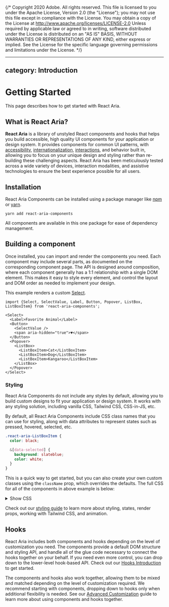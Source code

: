 {/* Copyright 2020 Adobe. All rights reserved.
This file is licensed to you under the Apache License, Version 2.0 (the "License");
you may not use this file except in compliance with the License. You may obtain a copy
of the License at http://www.apache.org/licenses/LICENSE-2.0
Unless required by applicable law or agreed to in writing, software distributed under
the License is distributed on an "AS IS" BASIS, WITHOUT WARRANTIES OR REPRESENTATIONS
OF ANY KIND, either express or implied. See the License for the specific language
governing permissions and limitations under the License. */}



---
category: Introduction
---

# Getting Started

This page describes how to get started with React Aria.

## What is React Aria?

**React Aria** is a library of unstyled React components and hooks that helps you build accessible, high quality UI components for your application or design system. It provides components for common UI patterns, with [accessibility](accessibility.html), [internationalization](internationalization.html), [interactions](interactions.html), and behavior built in, allowing you to focus on your unique design and styling rather than re-building these challenging aspects. React Aria has been meticulously tested across a wide variety of devices, interaction modalities, and assistive technologies to ensure the best experience possible for all users.

## Installation

React Aria Components can be installed using a package manager like [npm](https://docs.npmjs.com/cli/npm) or
[yarn](https://classic.yarnpkg.com/lang/en/).

```
yarn add react-aria-components
```

All components are available in this one package for ease of dependency management.

## Building a component

Once installed, you can import and render the components you need. Each component may include several parts, as documented on the corresponding component page. The API is designed around composition, where each component generally has a 1:1 relationship with a single DOM element. This makes it easy to style every element, and control the layout and DOM order as needed to implement your design.

This example renders a custom [Select](Select.html).

```tsx example
import {Select, SelectValue, Label, Button, Popover, ListBox, ListBoxItem} from 'react-aria-components';

<Select>
  <Label>Favorite Animal</Label>
  <Button>
    <SelectValue />
    <span aria-hidden="true">▼</span>
  </Button>
  <Popover>
    <ListBox>
      <ListBoxItem>Cat</ListBoxItem>
      <ListBoxItem>Dog</ListBoxItem>
      <ListBoxItem>Kangaroo</ListBoxItem>
    </ListBox>
  </Popover>
</Select>
```

### Styling

React Aria Components do not include any styles by default, allowing you to build custom designs to fit your application or design system. It works with any styling solution, including vanilla CSS, Tailwind CSS, CSS-in-JS, etc.

By default, all React Aria Components include CSS class names that you can use for styling, along with data attributes to represent states such as pressed, hovered, selected, etc.

```css render=false
.react-aria-ListBoxItem {
  color: black;

  &[data-selected] {
    background: slateblue;
    color: white;
  }
}
```

This is a quick way to get started, but you can also create your own custom classes using the `className` prop, which overrides the defaults. The full CSS for all of the components in above example is below:

<details style={{marginBottom: 12}}>
  <summary style={{fontWeight: 'bold'}}><ChevronRight size="S" /> Show CSS</summary>

```css
@import "@react-aria/example-theme";

.react-aria-Select {
  .react-aria-Button {
    color: var(--text-color);
    background: var(--button-background);
    border: 1px solid var(--border-color);
    box-shadow: 0 1px 2px rgba(0 0 0 / 0.1);
    forced-color-adjust: none;
    border-radius: 6px;
    appearance: none;
    vertical-align: middle;
    font-size: 1.072rem;
    padding: 0.286rem 0.286rem 0.286rem 0.571rem;
    margin: 0;
    outline: none;
    display: flex;
    align-items: center;
    max-width: 250px;

    &[data-focus-visible] {
      outline: 2px solid var(--focus-ring-color);
      outline-offset: -1px;
    }

    &[data-pressed] {
      background: var(--button-background-pressed);
    }
  }

  .react-aria-SelectValue {
    &[data-placeholder] {
      font-style: italic;
      color: var(--text-color-placeholder);
    }
  }

  span[aria-hidden] {
    width: 1.5rem;
    line-height: 1.375rem;
    margin-left: 1rem;
    padding: 1px;
    background: var(--highlight-background);
    color: var(--highlight-foreground);
    border-radius: 4px;
    font-size: 0.857rem;
  }
}

.react-aria-ListBox {
  max-height: inherit;
  box-sizing: border-box;
  overflow: auto;
  padding: 2px;
  outline: none;

  .react-aria-ListBoxItem {
    margin: 2px;
    padding: 0.286rem 0.571rem 0.286rem 1.571rem;
    border-radius: 6px;
    outline: none;
    cursor: default;
    color: var(--text-color);
    font-size: 1.072rem;
    position: relative;
    display: flex;
    flex-direction: column;
    forced-color-adjust: none;

    &[data-selected] {
      font-weight: 600;

      &::before {
        content: '✓';
        content: '✓' / '';
        alt: ' ';
        position: absolute;
        top: 4px;
        left: 4px;
      }
    }

    &[data-focused],
    &[data-pressed] {
      background: var(--highlight-background);
      color: var(--highlight-foreground);
    }
  }
}

.react-aria-Popover {
  border: 1px solid var(--gray-200);
  box-shadow: 0 8px 20px rgba(0 0 0 / 0.1);
  border-radius: 6px;
  background: var(--overlay-background);
  outline: none;
  min-width: var(--trigger-width);
  max-width: 250px;
  box-sizing: border-box;

  &[data-placement=top] {
    --origin: translateY(8px);
  }

  &[data-placement=bottom] {
    --origin: translateY(-8px);
  }

  &[data-entering] {
    animation: slide 200ms;
  }

  &[data-exiting] {
    animation: slide 200ms reverse ease-in;
  }
}

@keyframes slide {
  from {
    transform: var(--origin);
    opacity: 0;
  }

  to {
    transform: translateY(0);
    opacity: 1;
  }
}
```

</details>

Check out our [styling guide](styling.html) to learn more about styling, states, render props, working with Tailwind CSS, and animation.

## Hooks

React Aria includes both components and hooks depending on the level of customization you need. The components provide a default DOM structure and styling API, and handle all of the glue code necessary to connect the hooks together on your behalf. If you need even more control, you can drop down to the lower-level hook-based API. Check out our [Hooks Introduction](hooks.html) to get started.

The components and hooks also work together, allowing them to be mixed and matched depending on the level of customization required. We recommend starting with components, dropping down to hooks only when additional flexibility is needed. See our [Advanced Customization](advanced.html) guide to learn more about using components and hooks together.
